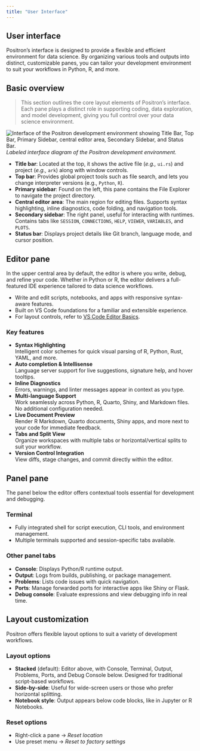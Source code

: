 ```yaml
---
title: "User Interface"
---
```


## User interface

Positron's interface is designed to provide a flexible and efficient environment for data science. By organizing various tools and outputs into distinct, customizable panes, you can tailor your development environment to suit your workflows in Python, R, and more.

## Basic overview

> This section outlines the core layout elements of Positron’s interface. Each pane plays a distinct role in supporting coding, data exploration, and model development, giving you full control over your data science environment.

![Interface of the Positron development environment showing Title Bar, Top Bar, Primary Sidebar, central editor area, Secondary Sidebar, and Status Bar.](images/user-interface.png)  
*Labeled interface diagram of the Positron development environment.*

- **Title bar**: Located at the top, it shows the active file (_e.g.,_ `ui.rs`) and project (_e.g.,_ `ark`) along with window controls.
- **Top bar**: Provides global project tools such as file search, and lets you change interpreter versions (e.g., `Python`, `R`).
- **Primary sidebar**: Found on the left, this pane contains the File Explorer to navigate the project directory.
- **Central editor area**: The main region for editing files. Supports syntax highlighting, inline diagnostics, code folding, and navigation tools.
- **Secondary sidebar**: The right panel, useful for interacting with runtimes. Contains tabs like `SESSION`, `CONNECTIONS`, `HELP`, `VIEWER`, `VARIABLES`, and `PLOTS`.
- **Status bar**: Displays project details like Git branch, language mode, and cursor position.

## Editor pane

In the upper central area by default, the editor is where you write, debug, and refine your code. Whether in Python or R, the editor delivers a full-featured IDE experience tailored to data science workflows.

- Write and edit scripts, notebooks, and apps with responsive syntax-aware features.
- Built on VS Code foundations for a familiar and extensible experience.
- For layout controls, refer to [VS Code Editor Basics](https://code.visualstudio.com/docs/editing/codebasics).

### Key features
- **Syntax Highlighting**  
  Intelligent color schemes for quick visual parsing of R, Python, Rust, YAML, and more.
- **Auto completion & Intellisense**  
  Language server support for live suggestions, signature help, and hover tooltips.
- **Inline Diagnostics**  
  Errors, warnings, and linter messages appear in context as you type.
- **Multi-language Support**  
  Work seamlessly across Python, R, Quarto, Shiny, and Markdown files. No additional configuration needed.
- **Live Document Preview**  
  Render R Markdown, Quarto documents, Shiny apps, and more next to your code for immediate feedback.
- **Tabs and Split View**  
  Organize workspaces with multiple tabs or horizontal/vertical splits to suit your workflow.
- **Version Control Integration**  
  View diffs, stage changes, and commit directly within the editor.

## Panel pane

The panel below the editor offers contextual tools essential for development and debugging.

### Terminal

- Fully integrated shell for script execution, CLI tools, and environment management.
- Multiple terminals supported and session-specific tabs available.

### Other panel tabs

- **Console**: Displays Python/R runtime output.
- **Output**: Logs from builds, publishing, or package management.
- **Problems**: Lists code issues with quick navigation.
- **Ports**: Manage forwarded ports for interactive apps like Shiny or Flask.
- **Debug console**: Evaluate expressions and view debugging info in real time.

## Layout customization

Positron offers flexible layout options to suit a variety of development workflows.

### Layout options

- **Stacked** (default): Editor above, with Console, Terminal, Output, Problems, Ports, and Debug Console below. Designed for traditional script-based workflows.
- **Side-by-side**: Useful for wide-screen users or those who prefer horizontal splitting.
- **Notebook style**: Output appears below code blocks, like in Jupyter or R Notebooks.

### Reset options

- Right-click a pane → _Reset location_
- Use preset menu → _Reset to factory settings_

